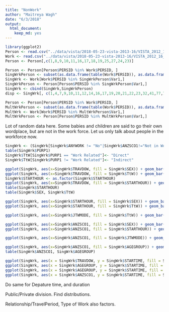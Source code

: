 ```yaml
---
title: "NonWork"
author: "Maitreya Wagh"
date: "6/3/2018"
output:
  html_document:
    keep_md: yes
---
```


```r
library(ggplot2)
Person <- read.csv("../data/vista/2018-05-23-vista-2013-16/VISTA_2012_16_v1_SA1_CSV/P_VISTA12_16_SA1_V1.csv")
Work <- read.csv("../data/vista/2018-05-23-vista-2013-16/VISTA_2012_16_v1_SA1_CSV/JTW_VISTA12_16_SA1_V1.csv")
Person <- Person[,c(1,8,9,10,11,16,17,18,19,25,27,24,23)]


```

```r
Person <- Person[Person$PERSID %in% Work$PERSID, ]
SingWrkPerson <- subset(as.data.frame(table(Work$PERSID)), as.data.frame(table(Work$PERSID))$Freq == 1)
SingWrk <- Work[Work$PERSID %in% SingWrkPerson$Var1,]
SingWrkPerson <- Person[Person$PERSID %in% SingWrkPerson$Var1,]
SingWrk <- cbind(SingWrk,SingWrkPerson)
disp <- SingWrk[, c(1,4,7,9,10,11,12,14,16,17,19,20,21,22,23,32,41,77,79,80,83,108:119)]
```

```r
Person <- Person[Person$PERSID %in% Work$PERSID, ]
MultWrkPerson <- subset(as.data.frame(table(Work$PERSID)), as.data.frame(table(Work$PERSID))$Freq > 1)
MultWrk <- Work[Work$PERSID %in% MultWrkPerson$Var1,]
MultWrkPerson <- Person[Person$PERSID %in% MultWrkPerson$Var1,]
```
Lot of random data here. Some babies and children are said to go their own wordplace, but are not in the work force. Let us only talk about people in the workforce now. 
```r
SingWrk <- (SingWrk[SingWrk$ANYWORK != "No"|SingWrk$ANZSCO1!="Not in Work Force",])
table(SingWrk$PURP1)
SingWrk$TtW[SingWrk$PURP1 == "Work Related"]<- "Direct"
SingWrk$TtW[SingWrk$PURP1 != "Work Related"]<- "Indirect"
```

```r
ggplot(SingWrk, aes(x=SingWrk$TRAVDOW, fill = SingWrk$SEX)) + geom_bar(position="dodge") + theme(axis.text.x = element_text(angle = 90, hjust = 1))
ggplot(SingWrk, aes(x=SingWrk$TRAVDOW, fill = SingWrk$TtW)) + geom_bar(position="dodge") + theme(axis.text.x = element_text(angle = 90, hjust = 1))
SingWrk$STARTHOUR <- as.factor(SingWrk$STARTHOUR)
ggplot(SingWrk, aes(x=SingWrk$TRAVDOW, fill = SingWrk$STARTHOUR)) + geom_bar(position="dodge") + theme(axis.text.x = element_text(angle = 90, hjust = 1))
table(SingWrk$STARTHOUR)
table(SingWrk$SEX, SingWrk$TtW)

ggplot(SingWrk, aes(x=SingWrk$STARTHOUR, fill = SingWrk$SEX)) + geom_bar(position="dodge") + theme(axis.text.x = element_text(angle = 90, hjust = 1))
ggplot(SingWrk, aes(x=SingWrk$STARTHOUR, fill = SingWrk$TtW)) + geom_bar(position="dodge") + theme(axis.text.x = element_text(angle = 90, hjust = 1))

ggplot(SingWrk, aes(x=SingWrk$JTWMODE, fill = SingWrk$TtW)) + geom_bar(position="dodge") + theme(axis.text.x = element_text(angle = 90, hjust = 1))

ggplot(SingWrk, aes(x=SingWrk$ANZSCO1, fill = SingWrk$SEX)) + geom_bar(position="dodge") + theme(axis.text.x = element_text(angle = 90, hjust = 1))
ggplot(SingWrk, aes(x=SingWrk$ANZSCO1, fill = SingWrk$STARTHOUR)) + geom_bar(position="dodge") + theme(axis.text.x = element_text(angle = 90, hjust = 1))

ggplot(SingWrk, aes(x=SingWrk$ANZSCO1, fill = SingWrk$JTWMODE)) + geom_bar(position="dodge") + theme(axis.text.x = element_text(angle = 90, hjust = 1))

ggplot(SingWrk, aes(x=SingWrk$ANZSCO1, fill = SingWrk$AGEGROUP)) + geom_bar(position="dodge") + theme(axis.text.x = element_text(angle = 90, hjust = 1))
table(SingWrk$ANZSCO1, SingWrk$AGEGROUP)


```

```r
ggplot(SingWrk, aes(x = SingWrk$TRAVDOW, y = SingWrk$STARTIME, fill = SingWrk$SEX)) + geom_boxplot() + theme(axis.text.x = element_text(angle = 90, hjust = 1))
ggplot(SingWrk, aes(x = SingWrk$AGEGROUP, y = SingWrk$STARTIME, fill = SingWrk$SEX)) + geom_boxplot() + theme(axis.text.x = element_text(angle = 90, hjust = 1))
ggplot(SingWrk, aes(x = SingWrk$AGEGROUP, y = SingWrk$STARTIME, fill = SingWrk$TtW )) + geom_boxplot() + theme(axis.text.x = element_text(angle = 90, hjust = 1))
ggplot(SingWrk, aes(x = SingWrk$ANZSCO1, y = SingWrk$STARTIME, fill = SingWrk$SEX )) + geom_boxplot() + theme(axis.text.x = element_text(angle = 90, hjust = 1))

```
Do same for Depature time, and duration

Public/Private division. Find distributions.

Relationship/TravelPeriod, Type of Work also factors. 
